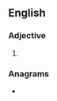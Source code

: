 ==English==

===Adjective===
{{head|en|comparative adjective}}

# {{en-comparative of|catty}}

===Anagrams===
* {{anagrams|en|a=aceirtt|arctite|atretic|citrate}}